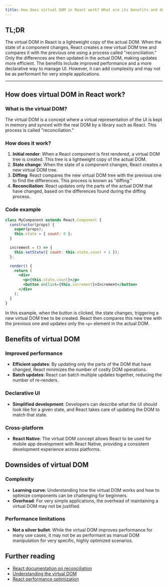 ```yaml
---
title: How does virtual DOM in React work? What are its benefits and downsides?
---
```


## TL;DR

The virtual DOM in React is a lightweight copy of the actual DOM. When the state of a component changes, React creates a new virtual DOM tree and compares it with the previous one using a process called "reconciliation." Only the differences are then updated in the actual DOM, making updates more efficient. The benefits include improved performance and a more declarative way to manage UI. However, it can add complexity and may not be as performant for very simple applications.

---

## How does virtual DOM in React work?

### What is the virtual DOM?

The virtual DOM is a concept where a virtual representation of the UI is kept in memory and synced with the real DOM by a library such as React. This process is called "reconciliation."

### How does it work?

1. **Initial render**: When a React component is first rendered, a virtual DOM tree is created. This tree is a lightweight copy of the actual DOM.
2. **State change**: When the state of a component changes, React creates a new virtual DOM tree.
3. **Diffing**: React compares the new virtual DOM tree with the previous one to find the differences. This process is known as "diffing."
4. **Reconciliation**: React updates only the parts of the actual DOM that have changed, based on the differences found during the diffing process.

### Code example

```jsx
class MyComponent extends React.Component {
  constructor(props) {
    super(props);
    this.state = { count: 0 };
  }

  increment = () => {
    this.setState({ count: this.state.count + 1 });
  };

  render() {
    return (
      <div>
        <p>{this.state.count}</p>
        <button onClick={this.increment}>Increment</button>
      </div>
    );
  }
}
```

In this example, when the button is clicked, the state changes, triggering a new virtual DOM tree to be created. React then compares this new tree with the previous one and updates only the `<p>` element in the actual DOM.

## Benefits of virtual DOM

### Improved performance

- **Efficient updates**: By updating only the parts of the DOM that have changed, React minimizes the number of costly DOM operations.
- **Batch updates**: React can batch multiple updates together, reducing the number of re-renders.

### Declarative UI

- **Simplified development**: Developers can describe what the UI should look like for a given state, and React takes care of updating the DOM to match that state.

### Cross-platform

- **React Native**: The virtual DOM concept allows React to be used for mobile app development with React Native, providing a consistent development experience across platforms.

## Downsides of virtual DOM

### Complexity

- **Learning curve**: Understanding how the virtual DOM works and how to optimize components can be challenging for beginners.
- **Overhead**: For very simple applications, the overhead of maintaining a virtual DOM may not be justified.

### Performance limitations

- **Not a silver bullet**: While the virtual DOM improves performance for many use cases, it may not be as performant as manual DOM manipulation for very specific, highly optimized scenarios.

## Further reading

- [React documentation on reconciliation](https://reactjs.org/docs/reconciliation.html)
- [Understanding the virtual DOM](https://medium.com/@deathmood/how-to-write-your-own-virtual-dom-ee74acc13060)
- [React performance optimization](https://reactjs.org/docs/optimizing-performance.html)
